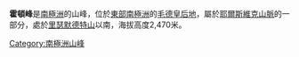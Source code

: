{{unreferenced|time=2018-06-30T05:06:16+00:00}}
{{coord|72|4|S|3|11|E|source:GNIS|display=title}}

'''霍頓峰'''是[[南極洲|南極洲]]的山峰，位於[[東部南極洲|東部南極洲]]的[[毛德皇后地|毛德皇后地]]，屬於[[耶爾斯維克山脈|耶爾斯維克山脈]]的一部分，處於[[里瑟默德特山|里瑟默德特山]]以南，海拔高度2,470米。

{{Antarctica-geo-stub}}
[[Category:南極洲山峰|Category:南極洲山峰]]